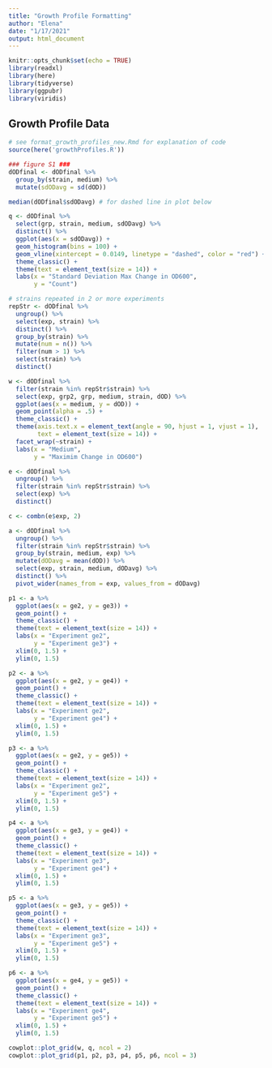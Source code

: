 ```yaml
---
title: "Growth Profile Formatting"
author: "Elena"
date: "1/17/2021"
output: html_document
---
```


```r
knitr::opts_chunk$set(echo = TRUE)
library(readxl)
library(here)
library(tidyverse)
library(ggpubr)
library(viridis)
```

## Growth Profile Data

```r
# see format_growth_profiles_new.Rmd for explanation of code
source(here('growthProfiles.R'))
```

```r
### figure S1 ###
dODfinal <- dODfinal %>%
  group_by(strain, medium) %>%
  mutate(sdODavg = sd(dOD))

median(dODfinal$sdODavg) # for dashed line in plot below

q <- dODfinal %>%
  select(grp, strain, medium, sdODavg) %>%
  distinct() %>%
  ggplot(aes(x = sdODavg)) +
  geom_histogram(bins = 100) +
  geom_vline(xintercept = 0.0149, linetype = "dashed", color = "red") +
  theme_classic() +
  theme(text = element_text(size = 14)) +
  labs(x = "Standard Deviation Max Change in OD600",
       y = "Count")

# strains repeated in 2 or more experiments
repStr <- dODfinal %>%
  ungroup() %>%
  select(exp, strain) %>%
  distinct() %>%
  group_by(strain) %>%
  mutate(num = n()) %>%
  filter(num > 1) %>%
  select(strain) %>%
  distinct()

w <- dODfinal %>%
  filter(strain %in% repStr$strain) %>%
  select(exp, grp2, grp, medium, strain, dOD) %>%
  ggplot(aes(x = medium, y = dOD)) +
  geom_point(alpha = .5) +
  theme_classic() +
  theme(axis.text.x = element_text(angle = 90, hjust = 1, vjust = 1),
        text = element_text(size = 14)) +
  facet_wrap(~strain) +
  labs(x = "Medium",
       y = "Maximim Change in OD600")
```

```r
e <- dODfinal %>%
  ungroup() %>%
  filter(strain %in% repStr$strain) %>%
  select(exp) %>%
  distinct()

c <- combn(e$exp, 2)

a <- dODfinal %>%
  ungroup() %>%
  filter(strain %in% repStr$strain) %>%
  group_by(strain, medium, exp) %>%
  mutate(dODavg = mean(dOD)) %>%
  select(exp, strain, medium, dODavg) %>%
  distinct() %>%
  pivot_wider(names_from = exp, values_from = dODavg)

p1 <- a %>%
  ggplot(aes(x = ge2, y = ge3)) +
  geom_point() +
  theme_classic() +
  theme(text = element_text(size = 14)) +
  labs(x = "Experiment ge2",
       y = "Experiment ge3") +
  xlim(0, 1.5) +
  ylim(0, 1.5) 

p2 <- a %>%
  ggplot(aes(x = ge2, y = ge4)) +
  geom_point() +
  theme_classic() +
  theme(text = element_text(size = 14)) +
  labs(x = "Experiment ge2",
       y = "Experiment ge4") +
  xlim(0, 1.5) +
  ylim(0, 1.5) 

p3 <- a %>%
  ggplot(aes(x = ge2, y = ge5)) +
  geom_point() +
  theme_classic() +
  theme(text = element_text(size = 14)) +
  labs(x = "Experiment ge2",
       y = "Experiment ge5") +
  xlim(0, 1.5) +
  ylim(0, 1.5) 

p4 <- a %>%
  ggplot(aes(x = ge3, y = ge4)) +
  geom_point() +
  theme_classic() +
  theme(text = element_text(size = 14)) +
  labs(x = "Experiment ge3",
       y = "Experiment ge4") +
  xlim(0, 1.5) +
  ylim(0, 1.5) 

p5 <- a %>%
  ggplot(aes(x = ge3, y = ge5)) +
  geom_point() +
  theme_classic() +
  theme(text = element_text(size = 14)) +
  labs(x = "Experiment ge3",
       y = "Experiment ge5") +
  xlim(0, 1.5) +
  ylim(0, 1.5) 

p6 <- a %>%
  ggplot(aes(x = ge4, y = ge5)) +
  geom_point() +
  theme_classic() +
  theme(text = element_text(size = 14)) +
  labs(x = "Experiment ge4",
       y = "Experiment ge5") +
  xlim(0, 1.5) +
  ylim(0, 1.5) 

cowplot::plot_grid(w, q, ncol = 2)
cowplot::plot_grid(p1, p2, p3, p4, p5, p6, ncol = 3)
```















